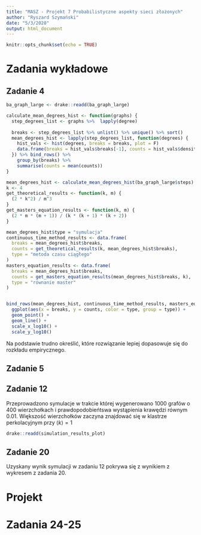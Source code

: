 ```yaml
---
title: "MASZ - Projekt 7 Probabilistyczne aspekty sieci złożonych"
author: "Ryszard Szymański"
date: "5/3/2020"
output: html_document
---
```


```r
knitr::opts_chunk$set(echo = TRUE)
```

# Zadania wykładowe

## Zadanie 4
```r
ba_graph_large <- drake::readd(ba_graph_large)

calculate_mean_degrees_hist <- function(graphs) {
  step_degrees_list <- graphs %>%  lapply(degree)
  
  breaks <- step_degrees_list %>% unlist() %>% unique() %>% sort()
  mean_degrees_hist <- lapply(step_degrees_list, function(degrees) {
    hist_vals <- hist(degrees, breaks = breaks, plot = F)
    data.frame(breaks = hist_vals$breaks[-1], counts = hist_vals$density)
  }) %>% bind_rows() %>% 
    group_by(breaks) %>% 
    summarise(counts = mean(counts))
}

mean_degrees_hist <- calculate_mean_degrees_hist(ba_graph_large$steps)
k <- 4
get_theoretical_results <- function(k, m) {
  (2 * k^2) / m^3
}
get_masters_equation_results <- function(k, m) {
  (2 * m * (m + 1)) / (k * (k + 1) * (k + 2))
}

mean_degrees_hist$type = "symulacja"
continuous_time_method_results <- data.frame(
  breaks = mean_degrees_hist$breaks,
  counts = get_theoretical_results(k, mean_degrees_hist$breaks),
  type = "metoda czasu ciągłego"
)
masters_equation_results <- data.frame(
  breaks = mean_degrees_hist$breaks,
  counts = get_masters_equation_results(mean_degrees_hist$breaks, k),
  type = "równanie master"
)


bind_rows(mean_degrees_hist, continuous_time_method_results, masters_equation_results) %>% 
  ggplot(aes(x = breaks, y = counts, color = type, group = type)) +
  geom_point() +
  geom_line() +
  scale_x_log10() +
  scale_y_log10()
```
Na podstawie trudno określić, które rozwiązanie lepiej dopasowuje się do rozkładu empirycznego.

## Zadanie 5

## Zadanie 12
Przeprowadzono symulacje w trakcie której wygenerowano 1000 grafów o 400 wierzchołkach i prawdopodobieńtswa wystąpienia krawędzi równym 0.01. Większość wierzchołków zaczyna znajdować się w klastrze perkolacyjnym przy $\left<k\right> = 1$
```r
drake::readd(simulation_results_plot)
```

## Zadanie 20
Uzyskany wynik symulacji w zadaniu 12 pokrywa się z wynikiem z wykresem z zadania 20.

# Projekt

# Zadania 24-25

```r
```